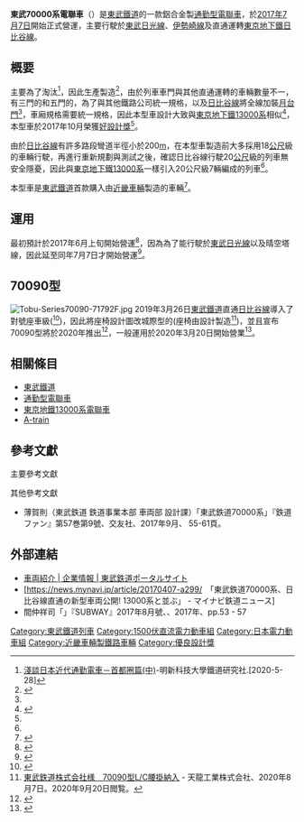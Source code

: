 {{noteTA
|G1=Transport}}
{{鐵路車輛
|車輛名稱 = 東武70000系電聯車
|公司色 = #0f6cc3
|標題色 = #ffffff
|圖像 = Tobu-Series70000-71701.jpg
|pxl = 
|圖像替代文字 = 
|圖像說明 = 71701編成（2021年4月）
|圖像2 = 
|pxl2 = 
|圖像替代文字2 = 
|圖像說明2 = 
|unit = 
|類型 = [[通勤型電聯車|通勤型電聯車]]
|型號 = 
|技術平台 = 
|原產國 = {{JPN}}
|外形設計 = 
|内部設計 = 
|製造 = [[近畿車輛|近畿車輛]]
|組裝 = 
|訂單編號 = 
|產量 = 112輛<ref>{{Cite web |url=https://www.tobu.co.jp/corporation/rail/vehicles/ |title=車両紹介｜鉄道事業｜東武鉄道 |access-date=2020-10-05 |archive-date=2021-02-20 |archive-url=https://web.archive.org/web/20210220190407/https://www.tobu.co.jp/corporation/rail/vehicles/ |dead-url=no }}</ref>
|車輛總數 = 
|車輛編號 = 
|製造年份 = 2017 － 
|投產年份 = 
|停產年份 = 
|投入服務 = 2017年7月7日
|退出服務 = 
|報廢 = 
|用戶 = [[東武鐵道|東武鐵道]]
|路線 = [[中目黑車站|中目黑]]～[[南栗橋車站|南栗橋]]間
|車輛基地 = 
|暱稱 = 
|列車編組 = 7輛
|UIC軸式 = 
|ARR軸式 = 
|編組長度 = 
|車輛長度 = 先頭車：20,470 mm<br/>中間車：20,000
|車輛寬度 = 2,780
|車輛高度 = 3,972
|地板高度 = 
|月台高度 = 
|車輛重量 = Mc1=34.3 t<br/>M1=33.2 t<br/>M2=32.9 t<br/>M3=35.1 t<br/>M2'=33.2 t<br/>M1'=33.1 t<br/>Mc2=34.5 
|編組總重量 = 
|軸重 = 
|軸距 = 
|軌距 = 1,067
|輪徑 = 
|最小曲線半徑 = 
|轉向架 = TRS-17M型
|車體物料 = [[鋁合金|鋁合金]]([[A-train|A-train]])
|車門 = 單側4扇
|載客量 = 
|編組載客量 = 1,035人
|營運最高速度 = 東武線內：100 km/h<br/>日比谷線内：80
|設計最高速度 = 110
|試驗最高速度 =
|持續速度 = 
|起動加速度 = 3.3 km/h/s
|常用減速度 = 3.7 km/h/s
|緊急減速度 = 4.5 km/h/s
|牽引力 = 
|電化方式 = [[直流|直流]]1,500V
|受流方式 = [[架空電纜|架空電纜]]
|發動機 = 
|發動機功率 = 
|燃油量 = 
|傳動方式 = 
|牽引發電機 = 
|牽引電動機 = 
|電動機輸出 = 205 kW
|編組輸出 = 2,870 kW
|齒輪比 = 109:14 (7.79)
|控制裝置 = [[三菱電機|三菱電機]]製 MAP-214-15V284型、MAP-216-15V286型[[VVVF|VVVF]]-[[IGBT|IGBT]]
|驅動裝置 = [[鼓形齒聯軸器驅動方式|WN驅動方式]]
|連接器 = 
|制動方式 = 
|制動功率 = 
|保安裝置 = [[列車自動控制系統|新CS-ATC]]、[[自動列車停止裝置|東武形ATS]]
|備註 = 2017年10月榮獲[[好設計獎|好設計獎]]<ref name="獎">{{Cite press release|url=https://www.tobu.co.jp/file/pdf/a0d50263a3344849f2345c76624f0535/171004_2.pdf?date=20171004160603|archiveurl=https://web.archive.org/web/20180201043732/http://www.tobu.co.jp/file/pdf/a0d50263a3344849f2345c76624f0535/171004_2.pdf?date=20171004160603|format=PDF|language=ja|title=東武スカイツリーライン・東京メトロ日比谷線直通新型車両70000系が「2017年度グッドデザイン賞」を受賞|publisher=東武鉄道|date=2017-10-04|accessdate=2020-05-30|archivedate=2018-02-01}}</ref>
|全寬備註 = 
|取代了 = {{Tsl|ja|東武20000系電車|東武20000系電聯車}}
}}

'''東武70000系電聯車'''（{{jpn|j=東武70000系電車|hg=とうぶ70000けいでんしゃ|rm=Tōbu 70000-kei densha|f=y}}）是[[東武鐵道|東武鐵道]]的一款鋁合金製[[通勤型電聯車|通勤型電聯車]]，於[[2017年|2017年]][[7月7日|7月7日]]開始正式營運，主要行駛於[[日光線_(東武鐵道)|東武日光線]]、[[伊勢崎線|伊勢崎線]]及直通運轉[[東京地下鐵|東京地下鐵]][[日比谷線|日比谷線]]。

==概要==
主要為了淘汰{{Tsl|ja|東武20000系電車|東武20000系電聯車|20000系、20050系及20070系}}<ref name="明新">[https://www.youtube.com/watch?v=UcN_lBuzmok  淺談日本近代通勤電車－首都圈篇(中)]-明新科技大學鐵道研究社.[2020-5-28]</ref>，因此生產製造<ref name="release20140430">{{Cite press release|url=https://www.tokyometro.jp/news/2014/pdf/metroNews20140430_h93.pdf|archiveurl=https://web.archive.org/web/20191202175620/https://www.tokyometro.jp/news/2014/pdf/metroNews20140430_h93.pdf|format=PDF|language=ja|title=東京メトロ日比谷線、東武スカイツリーラインに新型車両を導入します ‐日比谷線・東武スカイツリーライン新型車両を導入し、日比谷線にホームドアを設置‐|publisher=東京地下鉄／東武鉄道|date=2014-04-30|accessdate=2020-05-30|archivedate=2019-12-02}}</ref>{{Sfn|鉄道ファン|2017|p=55}}，由於{{Tsl|ja|東武20000系電車|東武20000系電聯車|20000系、20050系及20070系}}列車車門與其他直通運轉的車輛數量不一，有三門的和五門的，為了與其他鐵路公司統一規格，以及[[日比谷線|日比谷線]]將全線加裝[[月台幕門|月台門]]<ref name="release20140430"/>，車廂規格需要統一規格，因此本型車設計大致與[[東京地下鐵|東京地下鐵]][[東京地鐵13000系電力動車組|13000系]]相似<ref name="toyokeizai20140726">{{Cite web|author=栗原景|url=http://toyokeizai.net/articles/-/43759|title=君は日比谷線の新型車両を知っているか 東京メトロと東武鉄道が2016年度から導入|work=東洋経済オンライン 鉄道最前線|publisher=[[東洋經濟新報社|東洋經濟新報社]]|date=2014-07-26|accessdate=2014-08-03|archive-date=2016-09-23|archive-url=https://web.archive.org/web/20160923062757/http://toyokeizai.net/articles/-/43759|dead-url=no}}</ref>，本型車於2017年10月榮獲[[好設計獎|好設計獎]]<ref name="獎"/>。

由於[[日比谷線|日比谷線]]有許多路段彎道半徑小於200[[公尺|m]]，在本型車製造前大多採用18[[公尺|公尺]]級的車輛行駛，再進行重新規劃與測試之後，確認日比谷線行駛20[[公尺|公尺]]級的列車無安全隱憂，因此與[[東京地下鐵|東京地下鐵]][[東京地鐵13000系電力動車組|13000系]]一樣引入20公尺級7輛編成的列車<ref name="toyokeizai20140726"/>。

本型車是[[東武鐵道|東武鐵道]]首款購入由[[近畿車輛|近畿車輛]]製造的車輛<ref>{{Cite press release|url=http://www.kinkisharyo.co.jp/ja/news/news150617.htm|archiveurl=https://web.archive.org/web/20200322065939/http://www.kinkisharyo.co.jp/ja/news/news150617.htm|language=ja|title=東武鉄道株式会社殿東武スカイツリーライン新型車両（東京メトロ日比谷線相互直通運転車両）の製作者に決定しました|publisher=近畿車輛|date=2015-06-17|accessdate=2020-06-02|archivedate=2020-03-22}}</ref>。

==運用==
最初預計於2017年6月上旬開始營運<ref>{{cite web |url=http://www.saitama-np.co.jp/news/2017/04/13/08_.html |title=東武鉄道、新型70000系公開 沿線風景をデザイン、6月から運転 |date= 2017年4月13日| publisher={{Tsl|ja|埼玉新聞}}|archiveurl=https://web.archive.org/web/20170413071145/http://www.saitama-np.co.jp/news/2017/04/13/08_.html |archivedate=2017年4月13日 |accessdate= 2017年4月27日}}</ref>，因為為了能行駛於[[東武日光線|東武日光線]]以及晴空塔線，因此延至同年7月7日才開始營運{{Sfn|鉄道ファン|2017|p=61}}<ref name="tobu20170622">{{Cite press release|url=https://www.tobu.co.jp/file/pdf/fff044630876dab31fd1ef42f8e0c589/170622新型車両70000系運行開始【ＨＰ用確定版】.pdf?date=20170622170923|archiveurl=https://web.archive.org/web/20171007095800/http://www.tobu.co.jp/file/pdf/fff044630876dab31fd1ef42f8e0c589/170622%E6%96%B0%E5%9E%8B%E8%BB%8A%E4%B8%A170000%E7%B3%BB%E9%81%8B%E8%A1%8C%E9%96%8B%E5%A7%8B%E3%80%90%EF%BC%A8%EF%BC%B0%E7%94%A8%E7%A2%BA%E5%AE%9A%E7%89%88%E3%80%91.pdf?date=20170622170923|format=PDF|language=ja|title=東武スカイツリーライン・東京メトロ日比谷線直通新型車両「70000系」7月7日（金）運行開始|publisher=東武鉄道|date=2017-06-22|accessdate=2020-05-30|archivedate=2017-10-07|dead-url=no}}</ref>。

==70090型==
[[File:Tobu-Series70090-71792F.jpg|thumb]]
2019年3月26日[[東武鐵道|東武鐵道]]直通[[日比谷線|日比谷線]]導入了對號座車級({{Tsl|ja|THライナー|TH座墊號}}<ref name="tobu20191219">{{Cite press release|url=https://www.tobu.co.jp/file/pdf/4353a1a050835f139e2e94adf9cd5dc0/191219_2.pdf?date=20191219123402|format=PDF|language=ja|title=2020年6月6日（土）東武鉄道・東京メトロダイヤ改正 東武線・日比谷線相互直通列車に初の座席指定制列車「THライナー」が誕生!|publisher=東武鉄道／東京地下鉄|date=2019-12-19|accessdate=2020-05-30|archiveurl=https://web.archive.org/web/20191219084312/https://www.tobu.co.jp/file/pdf/4353a1a050835f139e2e94adf9cd5dc0/191219_2.pdf?date=20191219123402|archivedate=2019-12-19}}</ref>)，因此將座椅設計圖改城際型的{{Tsl|ja|鉄道車両の座席|鐵道車輛的座椅|座椅}}(座椅由{{Tsl|ja|天龍工業}}設計製造<ref>[http://www.tenryu-kogyo.co.jp/?p=3003 東武鉄道株式会社様　70090型L/C腰掛納入] {{Wayback|url=http://www.tenryu-kogyo.co.jp/?p=3003 |date=20210119120417 }} - 天龍工業株式会社、2020年8月7日。2020年9月20日閲覧。</ref>)，並且宣布70090型將於2020年推出<ref>{{Cite press release|url=https://www.tobu.co.jp/file/pdf/b45e7ea444db6f7c2a3fa9bbed58dfb1/190326.pdf?date=20190326142742|archiveurl=https://web.archive.org/web/20190330073813/http://www.tobu.co.jp/file/pdf/b45e7ea444db6f7c2a3fa9bbed58dfb1/190326.pdf?date=20190326142742|format=PDF|language=ja|title=東武線・東京メトロ日比谷線相互直通列車に有料着席サービスを新たに導入します! 〜東武鉄道70000系をベースとした新造車両「70090型」を導入予定〜|publisher=東武鉄道／東京地下鉄|date=2019-03-26|accessdate=2020-05-30|archivedate=2019-03-30}}</ref>，一般運用於2020年3月20日開始營業<ref>{{Cite web|title=東武70090形が営業運転を開始｜鉄道ニュース｜2020年3月21日掲載｜鉄道ファン・railf.jp|url=https://railf.jp/news/2020/03/21/190500.html|website=鉄道ファン・railf.jp|accessdate=2020-10-03|language=ja|archive-date=2020-10-20|archive-url=https://web.archive.org/web/20201020032000/https://railf.jp/news/2020/03/21/190500.html|dead-url=no}}</ref>。

==相關條目==
*[[東武鐵道|東武鐵道]]
*[[通勤型電聯車|通勤型電聯車]]
*[[東京地鐵13000系電力動車組|東京地鐵13000系電聯車]]
*[[A-train|A-train]]

==參考文獻==
主要參考文獻
{{reflist|2}}

其他參考文獻
* 薄賀則（東武鉄道 鉄道事業本部 車両部 設計課）「東武鉄道70000系」『鉄道ファン』第57巻第9號、交友社、2017年9月、 55-61頁。

==外部連結==
* [http://www.tobu.co.jp/corporation/rail/vehicles/#ANC70000 車両紹介 | 企業情報 | 東武鉄道ポータルサイト] {{Wayback|url=http://www.tobu.co.jp/corporation/rail/vehicles/#ANC70000 |date=20180218181832 }}
* [https://news.mynavi.jp/article/20170407-a299/　「東武鉄道70000系、日比谷線直通の新型車両公開! 13000系と並ぶ」 - マイナビ鉄道ニュース] {{Wayback|url=https://news.mynavi.jp/article/20170407-a299/ |date=20201201123751 }}
* 間仲祥司「{{PDFlink|[http://www.jametro.or.jp/upload/subway/RLypryKjsPqK.pdf 新型通勤車両70000系 の概要について]}}」『SUBWAY』2017年8月號、{{Tsl|ja|日本地下鉄協会|日本地下鐵協會}}、2017年、pp.53 - 57

{{commonscat|Tobu 70000 series}}
{{東武鐵道車輛}}

[[Category:東武鐵道列車|Category:東武鐵道列車]]
[[Category:1500伏直流電力動車組|Category:1500伏直流電力動車組]]
[[Category:日本電力動車組|Category:日本電力動車組]]
[[Category:近畿車輛製鐵路車輛|Category:近畿車輛製鐵路車輛]]
[[Category:優良設計獎|Category:優良設計獎]]